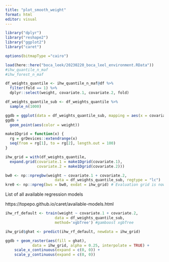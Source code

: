 ```yaml
---
title: "plot_smooth_weight"
format: html
editor: visual
---
```


```r
library("dplyr")
library("reshape2")
library("ggplot2")
library("caret")

options(bitmapType ="cairo")
```

```r
load(here::here("boca_leek/20230220_boca_leel_environment.RData"))
#ihw_quantile_n_maf
#ihw_forest_n_maf
```

```r
df_weights_quantile <- ihw_quantile_n_maf@df %>%
  filter(fold == 1) %>%
  dplyr::select(weight, covariate.1, covariate.2, fold)
```

```r
df_weights_quantile_sub <- df_weights_quantile %>%
  sample_n(1000)
```

```r
ggdb = ggplot(data = df_weights_quantile_sub, mapping = aes(x = covariate.1, y = covariate.2)) 
ggdb +
  geom_point(aes(color = weight))
```

```r
make1Dgrid = function(x) {
  rg = grDevices::extendrange(x)
  seq(from = rg[1], to = rg[2], length.out = 100)
}
```

```r
ihw_grid = with(df_weights_quantile,
  expand.grid(covariate.1 = make1Dgrid(covariate.1),
              covariate.2 = make1Dgrid(covariate.2)))
```

```r
bw0 <- np::npregbw(weight ~ covariate.1 + covariate.2, 
                      data = df_weights_quantile_sub, regtype = "lc")
kre0 <- np::npreg(bws = bw0, exdat = ihw_grid) # Evaluation grid is now a matrix
```

List of all available regression models

https://topepo.github.io/caret/available-models.html

```r
ihw_rf_default <- train(weight ~ covariate.1 + covariate.2, 
                      data = df_weights_quantile_sub, 
                      method='xgbTree') #gamboost xgbTree
```

```r
ihw_grid$ghat <- predict(ihw_rf_default, newdata = ihw_grid)
```

```r
ggdb + geom_raster(aes(fill = ghat),
            data = ihw_grid, alpha = 0.25, interpolate = TRUE) +
    scale_x_continuous(expand = c(0, 0)) +
    scale_y_continuous(expand = c(0, 0))
```
